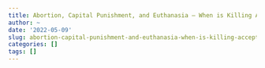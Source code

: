 ```yaml
---
title: Abortion, Capital Punishment, and Euthanasia – When is Killing Acceptable
author: ~
date: '2022-05-09'
slug: abortion-capital-punishment-and-euthanasia-when-is-killing-acceptable
categories: []
tags: []
---
```



